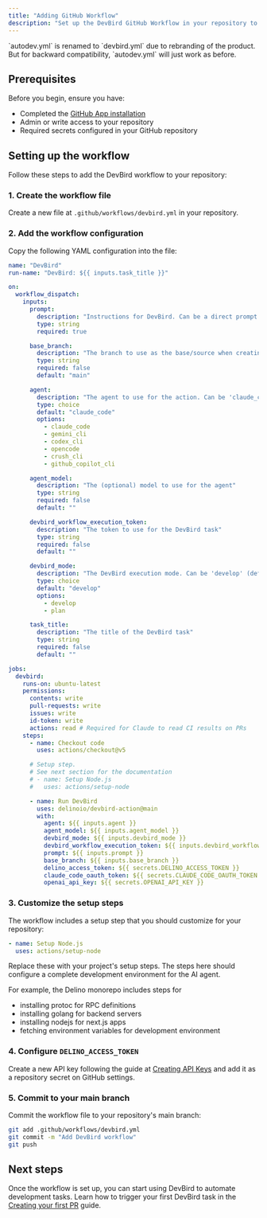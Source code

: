 ```yaml
---
title: "Adding GitHub Workflow"
description: "Set up the DevBird GitHub Workflow in your repository to automate development tasks"
---
```


<Note>
  `autodev.yml` is renamed to `devbird.yml` due to rebranding of the product.
  But for backward compatibility, `autodev.yml` will just work as before.
</Note>

## Prerequisites

Before you begin, ensure you have:

- Completed the [GitHub App installation](/devbird/getting-started/github-app)
- Admin or write access to your repository
- Required secrets configured in your GitHub repository

## Setting up the workflow

Follow these steps to add the DevBird workflow to your repository:

### 1. Create the workflow file

Create a new file at `.github/workflows/devbird.yml` in your repository.

### 2. Add the workflow configuration

Copy the following YAML configuration into the file:

```yaml
name: "DevBird"
run-name: "DevBird: ${{ inputs.task_title }}"

on:
  workflow_dispatch:
    inputs:
      prompt:
        description: "Instructions for DevBird. Can be a direct prompt or custom template."
        type: string
        required: true

      base_branch:
        description: "The branch to use as the base/source when creating new branches (defaults to repository default branch)"
        type: string
        required: false
        default: "main"

      agent:
        description: "The agent to use for the action. Can be 'claude_code', 'gemini_cli', 'codex_cli' or 'opencode'"
        type: choice
        default: "claude_code"
        options:
          - claude_code
          - gemini_cli
          - codex_cli
          - opencode
          - crush_cli
          - github_copilot_cli

      agent_model:
        description: "The (optional) model to use for the agent"
        type: string
        required: false
        default: ""

      devbird_workflow_execution_token:
        description: "The token to use for the DevBird task"
        type: string
        required: false
        default: ""

      devbird_mode:
        description: "The DevBird execution mode. Can be 'develop' (default) or 'plan' (for task graph planning)"
        type: choice
        default: "develop"
        options:
          - develop
          - plan

      task_title:
        description: "The title of the DevBird task"
        type: string
        required: false
        default: ""

jobs:
  devbird:
    runs-on: ubuntu-latest
    permissions:
      contents: write
      pull-requests: write
      issues: write
      id-token: write
      actions: read # Required for Claude to read CI results on PRs
    steps:
      - name: Checkout code
        uses: actions/checkout@v5

      # Setup step.
      # See next section for the documentation
      # - name: Setup Node.js
      #   uses: actions/setup-node

      - name: Run DevBird
        uses: delinoio/devbird-action@main
        with:
          agent: ${{ inputs.agent }}
          agent_model: ${{ inputs.agent_model }}
          devbird_mode: ${{ inputs.devbird_mode }}
          devbird_workflow_execution_token: ${{ inputs.devbird_workflow_execution_token }}
          prompt: ${{ inputs.prompt }}
          base_branch: ${{ inputs.base_branch }}
          delino_access_token: ${{ secrets.DELINO_ACCESS_TOKEN }}
          claude_code_oauth_token: ${{ secrets.CLAUDE_CODE_OAUTH_TOKEN }}
          openai_api_key: ${{ secrets.OPENAI_API_KEY }}
```

### 3. Customize the setup steps

The workflow includes a setup step that you should customize for your repository:

```yaml
- name: Setup Node.js
  uses: actions/setup-node
```

Replace these with your project's setup steps. The steps here should configure a complete development environment for the AI agent.

<Info>

For example, the Delino monorepo includes steps for

- installing protoc for RPC definitions
- installing golang for backend servers
- installing nodejs for next.js apps
- fetching environment variables for development environment

</Info>

### 4. Configure `DELINO_ACCESS_TOKEN`

Create a new API key following the guide at [Creating API Keys](/core/api-keys/creation) and add it as a repository secret on GitHub settings.

### 5. Commit to your main branch

Commit the workflow file to your repository's main branch:

```bash
git add .github/workflows/devbird.yml
git commit -m "Add DevBird workflow"
git push
```

## Next steps

Once the workflow is set up, you can start using DevBird to automate development tasks. Learn how to trigger your first DevBird task in the [Creating your first PR](/devbird/getting-started/first-pr) guide.
